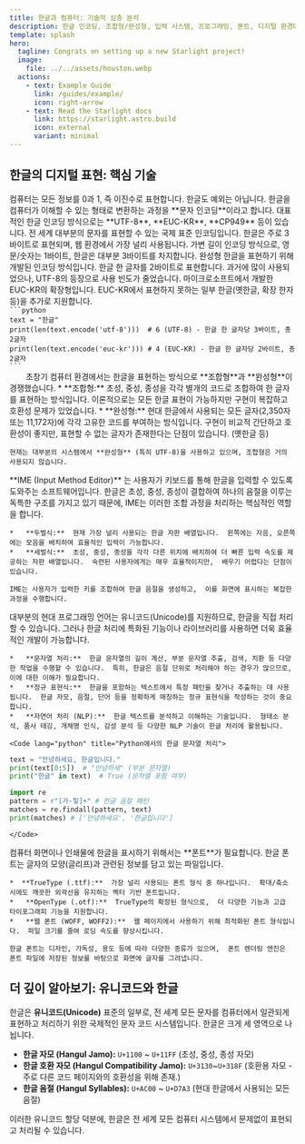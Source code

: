 ```yaml
---
title: 한글과 컴퓨터: 기술적 심층 분석
description: 한글 인코딩, 조합형/완성형, 입력 시스템, 프로그래밍, 폰트, 디지털 환경에서의 한글 처리 기술 완벽 해부
template: splash
hero:
  tagline: Congrats on setting up a new Starlight project!
  image:
    file: ../../assets/houston.webp
  actions:
    - text: Example Guide
      link: /guides/example/
      icon: right-arrow
    - text: Read the Starlight docs
      link: https://starlight.astro.build
      icon: external
      variant: minimal
---
```




## 한글의 디지털 표현: 핵심 기술

<CardGrid stagger>
  <Card title="문자 인코딩: 한글의 디지털 옷" icon="globe">
    컴퓨터는 모든 정보를 0과 1, 즉 이진수로 표현합니다. 한글도 예외는 아닙니다. 한글을 컴퓨터가 이해할 수 있는 형태로 변환하는 과정을 **문자 인코딩**이라고 합니다. 대표적인 한글 인코딩 방식으로는 **UTF-8**, **EUC-KR**, **CP949** 등이 있습니다.
    <Tabs>
        <TabItem label="UTF-8">
             전 세계 대부분의 문자를 표현할 수 있는 국제 표준 인코딩입니다. 한글은 주로 3바이트로 표현되며, 웹 환경에서 가장 널리 사용됩니다. 가변 길이 인코딩 방식으로, 영문/숫자는 1바이트, 한글은 대부분 3바이트를 차지합니다.
        </TabItem>
         <TabItem label="EUC-KR">
             완성형 한글을 표현하기 위해 개발된 인코딩 방식입니다. 한글 한 글자를 2바이트로 표현합니다.  과거에 많이 사용되었으나,  UTF-8의 등장으로 사용 빈도가 줄었습니다.
        </TabItem>
         <TabItem label="CP949">
              마이크로소프트에서 개발한 EUC-KR의 확장형입니다.  EUC-KR에서 표현하지 못하는 일부 한글(옛한글, 확장 한자 등)을 추가로 지원합니다.
        </TabItem>
    </Tabs>
    <Code lang="python" title="Python에서의 인코딩 확인">
```python
text = "한글"
print(len(text.encode('utf-8')))  # 6 (UTF-8) - 한글 한 글자당 3바이트, 총 2글자
print(len(text.encode('euc-kr'))) # 4 (EUC-KR) - 한글 한 글자당 2바이트, 총 2글자
```
    </Code>
  </Card>

  <Card title="조합형 vs 완성형: 한글 표현의 두 가지 방식" icon="puzzle">
    초창기 컴퓨터 환경에서는 한글을 표현하는 방식으로 **조합형**과 **완성형**이 경쟁했습니다.
    *   **조합형:** 초성, 중성, 종성을 각각 별개의 코드로 조합하여 한 글자를 표현하는 방식입니다.  이론적으로는 모든 한글 표현이 가능하지만 구현이 복잡하고 호환성 문제가 있었습니다.
    *   **완성형:** 현대 한글에서 사용되는 모든 글자(2,350자 또는 11,172자)에 각각 고유한 코드를 부여하는 방식입니다.  구현이 비교적 간단하고 호환성이 좋지만,  표현할 수 없는 글자가 존재한다는 단점이 있습니다. (옛한글 등)

    현재는 대부분의 시스템에서 **완성형** (특히 UTF-8)을 사용하고 있으며, 조합형은 거의 사용되지 않습니다.

  </Card>

  <Card title="한글 입력 시스템 (IME): 생각을 문자로" icon="keyboard">
    **IME (Input Method Editor)** 는 사용자가 키보드를 통해 한글을 입력할 수 있도록 도와주는 소프트웨어입니다.  한글은 초성, 중성, 종성이 결합하여 하나의 음절을 이루는 독특한 구조를 가지고 있기 때문에, IME는 이러한 조합 과정을 처리하는 핵심적인 역할을 합니다.

    *   **두벌식:**  현재 가장 널리 사용되는 한글 자판 배열입니다.  왼쪽에는 자음, 오른쪽에는 모음을 배치하여 효율적인 입력이 가능합니다.
    *   **세벌식:**  초성, 중성, 종성을 각각 다른 위치에 배치하여 더 빠른 입력 속도를 제공하는 자판 배열입니다.  숙련된 사용자에게는 매우 효율적이지만,  배우기 어렵다는 단점이 있습니다.

    IME는 사용자가 입력한 키를 조합하여 한글 음절을 생성하고,  이를 화면에 표시하는 복잡한 과정을 수행합니다.
  </Card>
  <Card title="프로그래밍과 한글: 개발자를 위한 안내" icon="code">
    대부분의 현대 프로그래밍 언어는 유니코드(Unicode)를 지원하므로, 한글을 직접 처리할 수 있습니다. 그러나 한글 처리에 특화된 기능이나 라이브러리를 사용하면 더욱 효율적인 개발이 가능합니다.

    *   **문자열 처리:**  한글 문자열의 길이 계산, 부분 문자열 추출, 검색, 치환 등 다양한 작업을 수행할 수 있습니다.  특히, 한글은 음절 단위로 처리해야 하는 경우가 많으므로,  이에 대한 이해가 필요합니다.
    *   **정규 표현식:**  한글을 포함하는 텍스트에서 특정 패턴을 찾거나 추출하는 데 사용됩니다.  한글 자모, 음절, 단어 등을 정확하게 매칭하는 정규 표현식을 작성하는 것이 중요합니다.
    *   **자연어 처리 (NLP):**  한글 텍스트를 분석하고 이해하는 기술입니다.  형태소 분석, 품사 태깅, 개체명 인식, 감성 분석 등 다양한 NLP 기술이 한글 처리에 활용됩니다.

    <Code lang="python" title="Python에서의 한글 문자열 처리">
```python
text = "안녕하세요, 한글입니다."
print(text[0:5])  # "안녕하세" (부분 문자열)
print("한글" in text)  # True (문자열 포함 여부)

import re
pattern = r"[가-힣]+" # 한글 음절 패턴
matches = re.findall(pattern, text)
print(matches) # ['안녕하세요', '한글입니다']
```
    </Code>

  </Card>

  <Card title="한글 폰트: 디지털 글꼴의 미학" icon="type">
    컴퓨터 화면이나 인쇄물에 한글을 표시하기 위해서는 **폰트**가 필요합니다. 한글 폰트는 글자의 모양(글리프)과 관련된 정보를 담고 있는 파일입니다.

    *  **TrueType (.ttf):**  가장 널리 사용되는 폰트 형식 중 하나입니다.  확대/축소 시에도 깨끗한 외곽선을 유지하는 벡터 기반 폰트입니다.
    *   **OpenType (.otf):**  TrueType의 확장된 형식으로,  더 다양한 기능과 고급 타이포그래피 기능을 지원합니다.
    *   **웹 폰트 (WOFF, WOFF2):**  웹 페이지에서 사용하기 위해 최적화된 폰트 형식입니다.  파일 크기를 줄여 로딩 속도를 향상시킵니다.

    한글 폰트는 디자인, 가독성, 용도 등에 따라 다양한 종류가 있으며,  폰트 렌더링 엔진은 폰트 파일에 저장된 정보를 바탕으로 화면에 글자를 그려냅니다.

  </Card>
</CardGrid>

## 더 깊이 알아보기: 유니코드와 한글

한글은 **유니코드(Unicode)** 표준의 일부로, 전 세계 모든 문자를 컴퓨터에서 일관되게 표현하고 처리하기 위한 국제적인 문자 코드 시스템입니다. 한글은 크게 세 영역으로 나뉩니다.

*   **한글 자모 (Hangul Jamo):**  `U+1100` ~ `U+11FF` (초성, 중성, 종성 자모)
*   **한글 호환 자모 (Hangul Compatibility Jamo):** `U+3130`~`U+318F` (호환용 자모 - 주로 다른 코드 페이지와의 호환성을 위해 존재.)
*   **한글 음절 (Hangul Syllables):**  `U+AC00` ~ `U+D7A3` (현대 한글에서 사용되는 모든 음절)

이러한 유니코드 할당 덕분에, 한글은 전 세계 모든 컴퓨터 시스템에서 문제없이 표현되고 처리될 수 있습니다.
